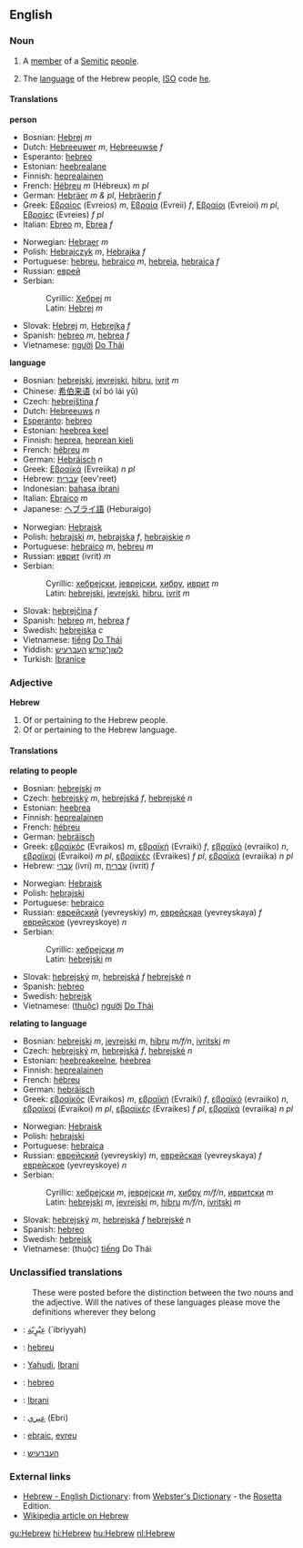 ==English==

===Noun===
{{en-noun|Hebrew|Hebrews}}

#{{countable}}A [[member]] of a [[Semitic]] [[people]].
#{{uncountable}} {{countable}} The [[language]] of the Hebrew people, [[ISO]] code [[he]].

====Translations====
'''person'''
{{top}}
*Bosnian: [[Hebrej]] ''m''
*Dutch: [[Hebreeuwer]] ''m'', [[Hebreeuwse]] ''f''
*Esperanto: [[hebreo]]
*Estonian: [[heebrealane]]
*Finnish: [[heprealainen]]
*French: [[Hébreu]] ''m'' (Hébreux) ''m pl''
*German: [[Hebräer]] ''m & pl'', [[Hebräerin]] ''f''
*Greek: [[Εβραίος]] (Evreios) ''m'', [[Εβραία]] (Evreii) ''f'', [[Εβραίοι]] (Evreioi) ''m pl'', [[Εβραίες]] (Evreies) ''f pl''
*Italian: [[Ebreo]] ''m'', [[Ebrea]] ''f''
{{mid}}
*Norwegian: [[Hebraer]] ''m''
*Polish: [[Hebrajczyk]] ''m'', [[Hebrajka]] ''f''
*Portuguese: [[hebreu]], [[hebraico]] ''m'', [[hebreia]], [[hebraica]] ''f''
*Russian: [[еврей]]
*Serbian:
*:Cyrillic: [[Хебреј]] ''m''
*:Latin: [[Hebrej]] ''m''
*Slovak: [[Hebrej]] ''m'', [[Hebrejka]] ''f''
*Spanish: [[hebreo]] ''m'', [[hebrea]] ''f''
*Vietnamese: [[người]] [[Do Thái]]
{{bottom}}

'''language'''
{{top}}
*Bosnian: [[hebrejski]], [[jevrejski]], [[hibru]], [[ivrit]] ''m''
*Chinese: [[希伯来语]] (xī bó lái yǔ)
*Czech: [[hebrejština]] ''f''
*Dutch: [[Hebreeuws]] ''n''
*[[Esperanto]]: [[hebreo]]
*Estonian: [[heebrea keel]]
*Finnish: [[heprea]], [[heprean kieli]]
*French: [[hébreu]] ''m''
*German: [[Hebräisch]] ''n''
*Greek: [[Εβραϊκά]] (Evreiika) ''n pl''
*Hebrew: [[עברית]] (eev'reet)
*Indonesian: [[bahasa ibrani]]
*Italian: [[Ebraico]] ''m''
*Japanese: [[ヘブライ語]] (Heburaigo)
{{mid}}
*Norwegian: [[Hebraisk]]
*Polish: [[hebrajski]] ''m'', [[hebrajska]] ''f'', [[hebrajskie]] ''n''
*Portuguese: [[hebraico]] ''m'', [[hebreu]] ''m''
*Russian: [[иврит]] (ivrit) ''m''
*Serbian:
*:Cyrillic: [[хебрејски]], [[јеврејски]], [[хибру]], [[иврит]] ''m''
*:Latin: [[hebrejski]], [[jevrejski]], [[hibru]], [[ivrit]] ''m''
*Slovak: [[hebrejčina]] ''f''
*Spanish: [[hebreo]] ''m'', [[hebrea]] ''f''
*Swedish: [[hebreiska]] ''c''
*Vietnamese: [[tiếng]] [[Do Thái]]
*Yiddish: [[לשון־קודש]] [[העברעיש]]
*Turkish: [[İbranice]]
{{bottom}}

===Adjective===
'''Hebrew'''
#Of or pertaining to the Hebrew people.
#Of or pertaining to the Hebrew language.

====Translations====
'''relating to people'''
{{top}}
*Bosnian: [[hebrejski]] ''m''
*Czech: [[hebrejský]] ''m'', [[hebrejská]] ''f'', [[hebrejské]] ''n''
*Estonian: [[heebrea]]
*Finnish: [[heprealainen]]
*French: [[hébreu]]
*German: [[hebräisch]]
*Greek: [[εβραϊκός]] (Evraikos) ''m'', [[εβραϊκή]] (Evraiki) ''f'', [[εβραϊκό]] (evraiiko) ''n'', [[εβραϊκοί]] (Evraikoi) ''m pl'', [[εβραϊκές]] (Evraikes) ''f pl'', [[εβραϊκά]] (evraiika) ''n pl''
*Hebrew: [[עברי]] (ivri) ''m'', [[עברית]] (ivrit) ''f''
{{mid}}
*Norwegian: [[Hebraisk]]
*Polish: [[hebrajski]]
*Portuguese: [[hebraico]]
*Russian: [[еврейский]] (yevreyskiy) ''m'', [[еврейская]] (yevreyskaya) ''f'' [[еврейское]] (yevreyskoye) ''n''
*Serbian:
*:Cyrillic: [[хебрејски]] ''m''
*:Latin: [[hebrejski]] ''m''
*Slovak: [[hebrejský]] ''m'', [[hebrejská]] ''f'' [[hebrejské]] ''n''
*Spanish: [[hebreo]]
*Swedish: [[hebreisk]]
*Vietnamese: ([[thuộc]]) [[người]] [[Do Thái]]
{{bottom}}

'''relating to language'''
{{top}}
*Bosnian: [[hebrejski]] ''m'', [[jevrejski]] ''m'', [[hibru]] ''m/f/n'', [[ivritski]] ''m''
*Czech: [[hebrejský]] ''m'', [[hebrejská]] ''f'', [[hebrejské]] ''n''
*Estonian: [[heebreakeelne]], [[heebrea]]
*Finnish: [[heprealainen]]
*French: [[hébreu]]
*German: [[hebräisch]]
*Greek: [[εβραϊκός]] (Evraikos) ''m'', [[εβραϊκή]] (Evraiki) ''f'', [[εβραϊκό]] (evraiiko) ''n'', [[εβραϊκοί]] (Evraikoi) ''m pl'', [[εβραϊκές]] (Evraikes) ''f pl'', [[εβραϊκά]] (evraiika) ''n pl''
{{mid}}
*Norwegian: [[Hebraisk]]
*Polish: [[hebrajski]]
*Portuguese: [[hebraica]]
*Russian: [[еврейский]] (yevreyskiy) ''m'', [[еврейская]] (yevreyskaya) ''f'' [[еврейское]] (yevreyskoye) ''n''
*Serbian:
*:Cyrillic: [[хебрејски]] ''m'', [[јеврејски]] ''m'', [[хибру]] ''m/f/n'', [[ивритски]] ''m''
*:Latin: [[hebrejski]] ''m'', [[jevrejski]] ''m'', [[hibru]] ''m/f/n'', [[ivritski]] ''m''
*Slovak: [[hebrejský]] ''m'', [[hebrejská]] ''f'' [[hebrejské]] ''n''
*Spanish: [[hebreo]]
*Swedish: [[hebreisk]]
*Vietnamese: (thuộc) [[tiếng]] Do Thái
{{bottom}}

===Unclassified translations===
{{checktrans}}
:These were posted before the distinction between the two nouns and the adjective. Will the natives of these languages please move the definitions wherever they belong
*{{ttbc|Arabic}}: [[عِبْرٍيّة]] (`ibriyyah)
*{{ttbc|Catalan}}: [[hebreu]]
*{{ttbc|Indonesian}}: [[Yahudi]], [[Ibrani]]
*{{ttbc|Interlingua}}: [[hebreo]]
*{{ttbc|Malay}}: [[Ibrani]]
*{{ttbc|Persian}}: [[عبري]] (Ebri)
*{{ttbc|Romanian}}: [[ebraic]], [[evreu]]
*{{ttbc|Yiddish}}: [[העברעיִש]]

===External links===
{{interwiktionary|code=he}}
*[http://www.websters-online-dictionary.org/definition/Hebrew-english/ Hebrew - English Dictionary]: from [http://www.websters-online-dictionary.org/ Webster's Dictionary] - the [[Rosetta]] Edition.
* [[w:Hebrew|Wikipedia article on Hebrew]]

[[gu:Hebrew]]
[[hi:Hebrew]]
[[hu:Hebrew]]
[[nl:Hebrew]]